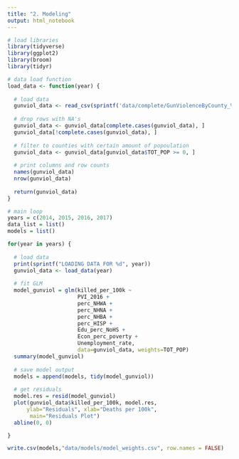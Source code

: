 ---
title: "2. Modeling"
output: html_notebook
---

```{r}
# load libraries
library(tidyverse)
library(ggplot2)
library(broom)
library(tidyr)
```

```{r}
# data load function
load_data <- function(year) {
  
  # load data
  gunviol_data <- read_csv(sprintf('data/complete/GunViolenceByCounty_%d.csv', year))
  
  # drop rows with NA's
  gunviol_data <- gunviol_data[complete.cases(gunviol_data), ]
  gunviol_data[!complete.cases(gunviol_data), ]
  
  # filter to counties with certain amount of popoulation
  gunviol_data <- gunviol_data[gunviol_data$TOT_POP >= 0, ]
  
  # print columns and row counts
  names(gunviol_data)
  nrow(gunviol_data)
  
  return(gunviol_data)
}

```


```{r}
# main loop
years = c(2014, 2015, 2016, 2017)
data_list = list()
models = list()

for(year in years) {
  
  # load data
  print(sprintf("LOADING DATA FOR %d", year))
  gunviol_data <- load_data(year)
  
  # fit GLM
  model_gunviol = glm(killed_per_100k ~ 
                      PVI_2016 + 
                      perc_NHWA + 
                      perc_NHNA + 
                      perc_NHBA + 
                      perc_HISP + 
                      Edu_perc_NoHS + 
                      Econ_perc_poverty + 
                      Unemployment_rate, 
                      data=gunviol_data, weights=TOT_POP) 
  summary(model_gunviol)
  
  # save model output
  models = append(models, tidy(model_gunviol))
  
  # get residuals
  model.res = resid(model_gunviol)
  plot(gunviol_data$killed_per_100k, model.res, 
      ylab="Residuals", xlab="Deaths per 100k", 
       main="Residuals Plot")
  abline(0, 0)  

}

```

```{r}
write.csv(models,"data/models/model_weights.csv", row.names = FALSE)
```


